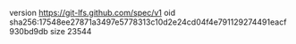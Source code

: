 version https://git-lfs.github.com/spec/v1
oid sha256:17548ee27871a3497e5778313c10d2e24cd04f4e791129274491eacf930bd9db
size 23544

